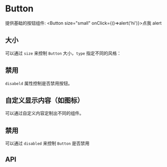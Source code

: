 
<Meta title="Doc|Button" component={Button} />

# Button

提供基础的按钮组件: <Button size="small" onClick={()=>alert('hi')}>点我 alert</Button>

## 大小

可以通过 `size` 来控制 `Button` 大小，`type` 指定不同的风格：

<Preview>
  <Story id="story-button--base" />
</Preview>

## 禁用

`disabeld` 属性控制是否禁用按钮。

<Preview>
  <Story id="story-button--disable" />
</Preview>

## 自定义显示内容（如图标）

可以通过自定义内容定制出不同的组件。

<Preview>
  <Story id="story-button--customize" />
</Preview>

## 禁用

可以通过 `disabled` 来控制 `Button` 是否禁用

## API

<Props of={Button} />
